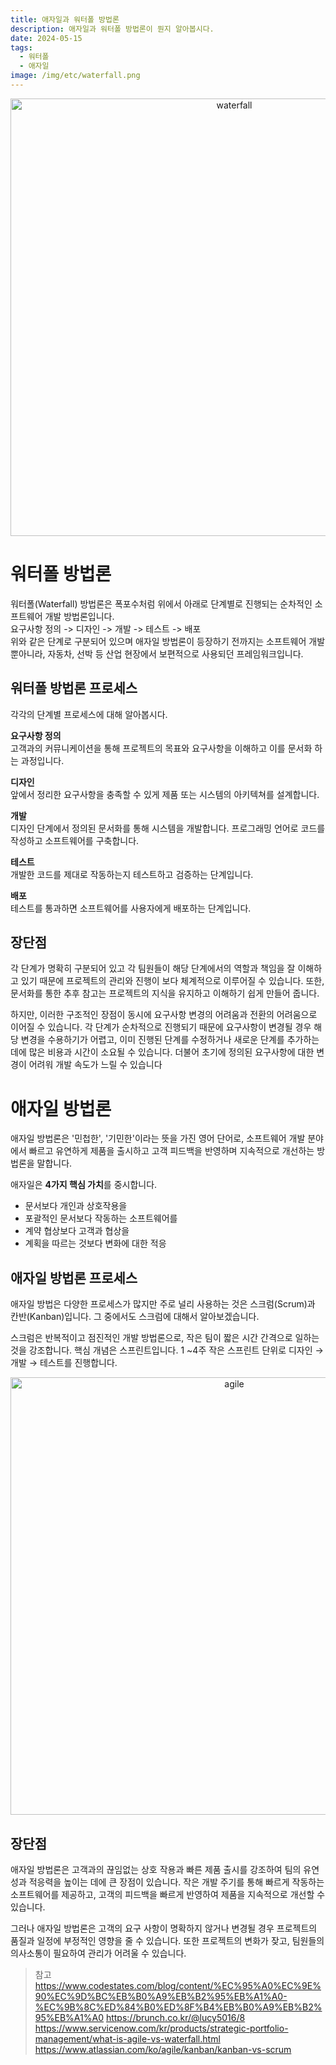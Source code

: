 ```yaml
---
title: 애자일과 워터폴 방법론
description: 애자일과 워터폴 방법론이 뭔지 알아봅시다.
date: 2024-05-15
tags:
  - 워터폴
  - 애자일
image: /img/etc/waterfall.png
---
```



<p align="center">
  <img src="/img/etc/waterfall.png" alt="waterfall" width="700"/>
</p>

# 워터폴 방법론
워터폴(Waterfall) 방법론은 폭포수처럼 위에서 아래로 단계별로 진행되는 순차적인 소프트웨어 개발 방법론입니다.   
요구사항 정의 -> 디자인 ->  개발 -> 테스트 -> 배포   
위와 같은 단계로 구분되어 있으며 애자일 방법론이 등장하기 전까지는 소프트웨어 개발 뿐아니라, 자동차, 선박 등 산업 현장에서 보편적으로 사용되던 프레임워크입니다.  


## 워터폴 방법론 프로세스
각각의 단계별 프로세스에 대해 알아봅시다.    

**요구사항 정의**  
고객과의 커뮤니케이션을 통해 프로젝트의 목표와 요구사항을 이해하고 이를 문서화 하는 과정입니다.

**디자인**  
앞에서 정리한 요구사항을 충족할 수 있게 제품 또는 시스템의 아키텍쳐를 설계합니다.

**개발**  
디자인 단계에서 정의된 문서화를 통해 시스템을 개발합니다. 프로그래밍 언어로 코드를 작성하고 소프트웨어를 구축합니다.

**테스트**  
개발한 코드를 제대로 작동하는지 테스트하고 검증하는 단계입니다. 

**배포**  
테스트를 통과하면 소프트웨어를 사용자에게 배포하는 단계입니다.

## 장단점
각 단계가 명확히 구분되어 있고 각 팀원들이 해당 단계에서의 역할과 책임을 잘 이해하고 있기 때문에 프로젝트의 관리와 진행이 보다 체계적으로 이루어질 수 있습니다. 또한, 문서화를 통한 추후 참고는 프로젝트의 지식을 유지하고 이해하기 쉽게 만들어 줍니다.

하지만, 이러한 구조적인 장점이 동시에 요구사항 변경의 어려움과 전환의 어려움으로 이어질 수 있습니다. 각 단계가 순차적으로 진행되기 때문에 요구사항이 변경될 경우 해당 변경을 수용하기가 어렵고, 이미 진행된 단계를 수정하거나 새로운 단계를 추가하는 데에 많은 비용과 시간이 소요될 수 있습니다.
더불어 초기에 정의된 요구사항에 대한 변경이 어려워 개발 속도가 느릴 수 있습니다 

# 애자일 방법론
애자일 방법론은 '민첩한', '기민한'이라는 뜻을 가진 영어 단어로, 소프트웨어 개발 분야에서 빠르고 유연하게 제품을 출시하고 고객 피드백을 반영하며 지속적으로 개선하는 방법론을 말합니다.

애자일은 **4가지 핵심 가치**를 중시합니다.
- 문서보다 개인과 상호작용을
- 포괄적인 문서보다  작동하는 소프트웨어를
- 계약 협상보다 고객과 협상을
- 계획을 따르는 것보다 변화에 대한 적응

## 애자일 방법론 프로세스
애자일 방법은 다양한 프로세스가 많지만 주로 널리 사용하는 것은 스크럼(Scrum)과 칸반(Kanban)입니다. 그 중에서도 스크럼에 대해서 알아보겠습니다.

스크럼은 반복적이고 점진적인 개발 방법론으로, 작은 팀이 짧은 시간 간격으로 일하는 것을 강조합니다. 핵심 개념은 스프린트입니다.
1 ~4주 작은 스프린트 단위로 디자인 → 개발 → 테스트를 진행합니다.

<p align="center">
  <img src="/img/etc/agile.png" alt="agile" width="700"/>
</p>

## 장단점
애자일 방법론은 고객과의 끊임없는 상호 작용과 빠른 제품 출시를 강조하여 팀의 유연성과 적응력을 높이는 데에 큰 장점이 있습니다. 
작은 개발 주기를 통해 빠르게 작동하는 소프트웨어를 제공하고, 고객의 피드백을 빠르게 반영하여 제품을 지속적으로 개선할 수 있습니다. 

그러나 애자일 방법론은 고객의 요구 사항이 명확하지 않거나 변경될 경우 프로젝트의 품질과 일정에 부정적인 영향을 줄 수 있습니다. 
또한 프로젝트의 변화가 잦고, 팀원들의 의사소통이 필요하여 관리가 어려울 수 있습니다.

> 참고
> https://www.codestates.com/blog/content/%EC%95%A0%EC%9E%90%EC%9D%BC%EB%B0%A9%EB%B2%95%EB%A1%A0-%EC%9B%8C%ED%84%B0%ED%8F%B4%EB%B0%A9%EB%B2%95%EB%A1%A0
> https://brunch.co.kr/@lucy5016/8
> https://www.servicenow.com/kr/products/strategic-portfolio-management/what-is-agile-vs-waterfall.html
> https://www.atlassian.com/ko/agile/kanban/kanban-vs-scrum